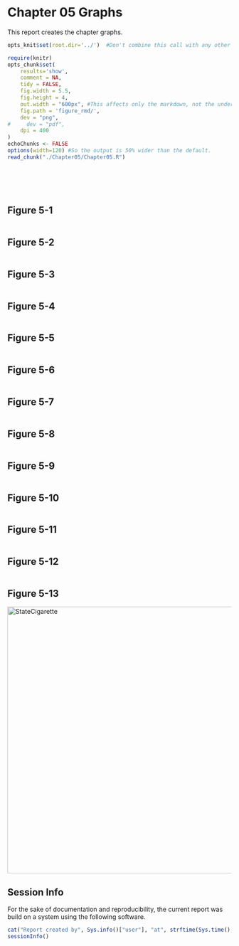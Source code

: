 Chapter 05 Graphs
=================================================
This report creates the chapter graphs.

<!--  Set the working directory to the repository's base directory; this assumes the report is nested inside of only one directory.-->
```r
opts_knit$set(root.dir='../')  #Don't combine this call with any other chunk -espeically one that uses file paths.
```

<!-- Set the report-wide options, and point to the external code file. -->
```r
require(knitr)
opts_chunk$set(
    results='show', 
    comment = NA, 
    tidy = FALSE,
    fig.width = 5.5, 
    fig.height = 4, 
    out.width = "600px", #This affects only the markdown, not the underlying png file.  The height will be scaled appropriately.
    fig.path = 'figure_rmd/',     
    dev = "png",
#     dev = "pdf",
    dpi = 400
)
echoChunks <- FALSE
options(width=120) #So the output is 50% wider than the default.
read_chunk("./Chapter05/Chapter05.R") 
```
<!-- Load the packages.  Suppress the output when loading packages. --> 
```r
```

<!-- Load any Global functions and variables declared in the R file.  Suppress the output. --> 
```r
```

<!-- Declare any global functions specific to a Rmd output.  Suppress the output. --> 
```r
```

<!-- Load the datasets.   -->
```r
```

<!-- Tweak the datasets.   -->
```r
```

## Figure 5-1
```r
```
## Figure 5-2
```r
```
## Figure 5-3
```r
```
## Figure 5-4
```r
```
## Figure 5-5
```r
```
## Figure 5-6
```r
```
## Figure 5-7
```r
```
## Figure 5-8
```r
```
## Figure 5-9
```r
```
## Figure 5-10
```r
```
## Figure 5-11
```r
```
## Figure 5-12
```r
```
## Figure 5-13
<img src="./../Chapter03/figure_rmd/Figure03_141.png" alt="StateCigarette" style="width: 600px;"/>

## Session Info
For the sake of documentation and reproducibility, the current report was build on a system using the following software.

```r
cat("Report created by", Sys.info()["user"], "at", strftime(Sys.time(), "%F, %T %z"))
sessionInfo()
```
